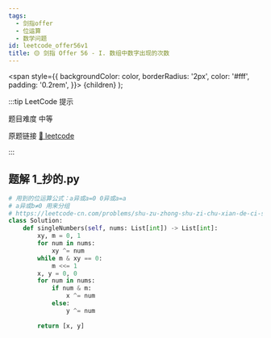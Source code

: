 ```yaml
---
tags:
  - 剑指offer
  - 位运算
  - 数学问题
id: leetcode_offer56v1
title: 🟡 剑指 Offer 56 - I. 数组中数字出现的次数
---
```


  <span
    style={{
      backgroundColor: color,
      borderRadius: '2px',
      color: '#fff',
      padding: '0.2rem',
    }}>
    {children}
  </span>
);

:::tip LeetCode 提示

题目难度 <Highlight color="#ffc01e">中等</Highlight>

原题链接 [🔗 leetcode](https://leetcode-cn.com/problems/shu-zu-zhong-shu-zi-chu-xian-de-ci-shu-lcof/)

:::



## 题解 1_抄的.py

```py
# 用到的位运算公式：a异或a=0 0异或a=a 
# a异或b≠0 用来分组
# https://leetcode-cn.com/problems/shu-zu-zhong-shu-zi-chu-xian-de-ci-shu-lcof/solution/jian-zhi-offer-56-i-shu-zu-zhong-shu-zi-tykom/
class Solution:
    def singleNumbers(self, nums: List[int]) -> List[int]:
        xy, m = 0, 1
        for num in nums:
            xy ^= num
        while m & xy == 0:
            m <<= 1
        x, y = 0, 0
        for num in nums:
            if num & m:
                x ^= num
            else:
                y ^= num
        
        return [x, y]
```



